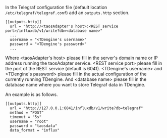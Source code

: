 
In the Telegraf configuration file (default location `/etc/telegraf/telegraf.conf`) add an `outputs.http` section.

```
[[outputs.http]]
  url = "http://<taosAdapter's host>:<REST service port>/influxdb/v1/write?db=<database name>"
  ...
  username = "<TDengine's username>"
  password = "<TDengine's password>"
  ...
```

Where &lt;taosAdapter's host&gt; please fill in the server's domain name or IP address running the taosAdapter service. &lt;REST service port&gt; please fill in the port of the REST service (default is 6041). &lt;TDengine's username&gt; and &lt;TDengine's password&gt; please fill in the actual configuration of the currently running TDengine. And &lt;database name&gt; please fill in the database name where you want to store Telegraf data in TDengine.

An example is as follows.

```
[[outputs.http]]
  url = "http://127.0.0.1:6041/influxdb/v1/write?db=telegraf"
  method = "POST"
  timeout = "5s"
  username = "root"
  password = "taosdata"
  data_format = "influx"
```
